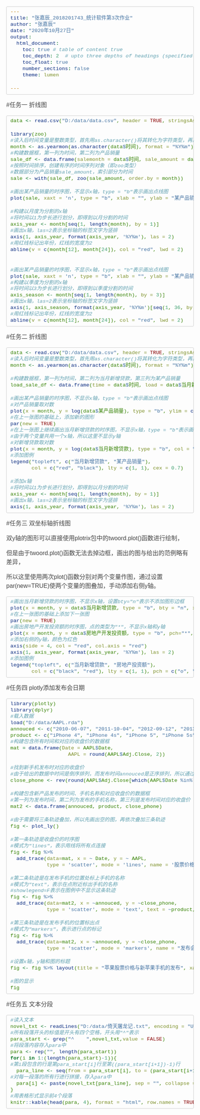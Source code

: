 ---
title: "张嘉辰_2018201743_统计软件第3次作业"
author: "张嘉辰"
date: "2020年10月27日"
output: 
  html_document:
    toc: true # table of content true
    toc_depth: 2  # upto three depths of headings (specified by #, ## and ###)
    toc_float: true
    number_sections: false
    theme: lumen

---
<style type="text/css">
body{
    margin: 0 auto;
    font-family: "Microsoft YaHei", arial,sans-serif;
    color: #444444;
    line-height: 1;
    padding: 30px;
}
@media screen and (min-width: 768px) {
    body {
        width: 748px;
        margin: 10px auto;
    }
}
h1, h2, h3, h4 {
    color: #111111;
    font-weight: 400;
    margin-top: 1em;
}

h1, h2, h3, h4, h5 {
	font-family: Georgia, Palatino, serif;
}
h1, h2, h3, h4, h5, p , dl{
    margin-bottom: 16px;
    padding: 0;
}
h1 {
    font-size: 48px;
    line-height: 54px;
}
h2 {
    font-size: 36px;
    line-height: 42px;
}
h1, h2 {
    border-bottom: 1px solid #EFEAEA;
    padding-bottom: 10px;
}
h3 {
    font-size: 24px;
    line-height: 30px;
}
h4 {
    font-size: 21px;
    line-height: 26px;
}
h5 {
    font-size: 18px;
    list-style: 23px;
}
a {
    color: #0099ff;
    margin: 0;
    padding: 0;
    vertical-align: baseline;
}
a:hover {
    text-decoration: none;
    color: #ff6600;
}
a:visited {
    /*color: purple;*/
}
ul, ol {
    padding: 0;
    padding-left: 24px;
    margin: 0;
}
li {
    line-height: 24px;
}
p, ul, ol {
    font-size: 16px;
    line-height: 24px;
}

ol ol, ul ol {
    list-style-type: lower-roman;
}

/*pre {
    padding: 0px 24px;
    max-width: 800px;
    white-space: pre-wrap;
}
code {
    font-family: Consolas, Monaco, Andale Mono, monospace;
    line-height: 1.5;
    font-size: 13px;
}*/

code, pre {
    border-radius: 3px;
    background-color:#f7f7f7;
    color: inherit;
}

code {
    font-family: Consolas, Monaco, Andale Mono, monospace;
    margin: 0 2px;
}

pre {
    line-height: 1.7em;
    overflow: auto;
    padding: 6px 10px;
    border-left: 5px solid #6CE26C;
}

pre > code {
    border: 0;
    display: inline;
    max-width: initial;
    padding: 0;
    margin: 0;
    overflow: initial;
    line-height: inherit;
    font-size: .85em;
    white-space: pre;
    background: 0 0;

}

code {
    color: #666555;
}


/** markdown preview plus 对于代码块的处理有些问题, 所以使用统一的颜色 */
/*code .keyword {
  color: #8959a8;
}

code .number {
  color: #f5871f;
}

code .comment {
  color: #998
}*/

aside {
    display: block;
    float: right;
    width: 390px;
}
blockquote {
    border-left:.5em solid #eee;
    padding: 0 0 0 2em;
    margin-left:0;
}
blockquote  cite {
    font-size:14px;
    line-height:20px;
    color:#bfbfbf;
}
blockquote cite:before {
    content: '\2014 \00A0';
}

blockquote p {
    color: #666;
}

pre, code, tt {

  font-size: 16px;

  font-family: Consolas, "Liberation Mono", Courier, monospace;

}

 

code, tt {

  margin: 0 0px;

  padding: 0px 0px;

  white-space: nowrap;

  border: 1px solid #eaeaea;

  background-color: #f8f8f8;

  border-radius: 3px;

}

 

pre>code {

  margin: 0;

  padding: 0;

  white-space: pre;

  color: #338000;

  border: none;

  background: transparent;

 

}

 

pre {

  background-color: #f8f8f8;

  border: 1px solid #ccc;

  font-size: 16px;

  line-height: 19px;

  overflow: auto;

  padding: 6px 10px;

  border-radius: 3px;

}

 

pre code, pre tt {

  background-color: transparent;

  border: none;

}

/* QUOTES

=============================================================================*/

 

blockquote {

  border-left: 4px solid #DDD;

  padding: 0 15px;

  color: #777;

}

 

blockquote>:first-child {

  margin-top: 0px;

}

 

blockquote>:last-child {

  margin-bottom: 0px;

}

 

/* HORIZONTAL RULES

=============================================================================*/

 

hr {

  clear: both;

  margin: 15px 0;

  height: 0px;

  overflow: hidden;

  border: none;

  background: transparent;

  border-bottom: 4px solid #ddd;

  padding: 0;

}

 


hr {
    text-align: left;
    color: #999;
    height: 2px;
    padding: 0;
    margin: 16px 0;
    background-color: #e7e7e7;
    border: 0 none;
}

dl {
    padding: 0;
}

dl dt {
    padding: 10px 0;
    margin-top: 16px;
    font-size: 1em;
    font-style: italic;
    font-weight: bold;
}

dl dd {
    padding: 0 16px;
    margin-bottom: 16px;
}

dd {
    margin-left: 0;
}

/* Code below this line is copyright Twitter Inc. */

button,
input,
select,
textarea {
    font-size: 100%;
    margin: 0;
    vertical-align: baseline;
    *vertical-align: middle;
}
button, input {
    line-height: normal;
    *overflow: visible;
}
button::-moz-focus-inner, input::-moz-focus-inner {
    border: 0;
    padding: 0;
}
button,
input[type="button"],
input[type="reset"],
input[type="submit"] {
    cursor: pointer;
    -webkit-appearance: button;
}
input[type=checkbox], input[type=radio] {
    cursor: pointer;
}
/* override default chrome & firefox settings */
input:not([type="image"]), textarea {
    -webkit-box-sizing: content-box;
    -moz-box-sizing: content-box;
    box-sizing: content-box;
}

input[type="search"] {
    -webkit-appearance: textfield;
    -webkit-box-sizing: content-box;
    -moz-box-sizing: content-box;
    box-sizing: content-box;
}
input[type="search"]::-webkit-search-decoration {
    -webkit-appearance: none;
}
label,
input,
select,
textarea {
    font-family: "Helvetica Neue", Helvetica, Arial, sans-serif;
    font-size: 13px;
    font-weight: normal;
    line-height: normal;
    margin-bottom: 18px;
}
input[type=checkbox], input[type=radio] {
    cursor: pointer;
    margin-bottom: 0;
}
input[type=text],
input[type=password],
textarea,
select {
    display: inline-block;
    width: 210px;
    padding: 4px;
    font-size: 13px;
    font-weight: normal;
    line-height: 18px;
    height: 18px;
    color: #808080;
    border: 1px solid #ccc;
    -webkit-border-radius: 3px;
    -moz-border-radius: 3px;
    border-radius: 3px;
}
select, input[type=file] {
    height: 27px;
    line-height: 27px;
}
textarea {
    height: auto;
}
/* grey out placeholders */
:-moz-placeholder {
    color: #bfbfbf;
}
::-webkit-input-placeholder {
    color: #bfbfbf;
}
input[type=text],
input[type=password],
select,
textarea {
    -webkit-transition: border linear 0.2s, box-shadow linear 0.2s;
    -moz-transition: border linear 0.2s, box-shadow linear 0.2s;
    transition: border linear 0.2s, box-shadow linear 0.2s;
    -webkit-box-shadow: inset 0 1px 3px rgba(0, 0, 0, 0.1);
    -moz-box-shadow: inset 0 1px 3px rgba(0, 0, 0, 0.1);
    box-shadow: inset 0 1px 3px rgba(0, 0, 0, 0.1);
}
input[type=text]:focus, input[type=password]:focus, textarea:focus {
    outline: none;
    border-color: rgba(82, 168, 236, 0.8);
    -webkit-box-shadow: inset 0 1px 3px rgba(0, 0, 0, 0.1), 0 0 8px rgba(82, 168, 236, 0.6);
    -moz-box-shadow: inset 0 1px 3px rgba(0, 0, 0, 0.1), 0 0 8px rgba(82, 168, 236, 0.6);
    box-shadow: inset 0 1px 3px rgba(0, 0, 0, 0.1), 0 0 8px rgba(82, 168, 236, 0.6);
}
/* buttons */
button {
    display: inline-block;
    padding: 4px 14px;
    font-family: "Helvetica Neue", Helvetica, Arial, sans-serif;
    font-size: 13px;
    line-height: 18px;
    -webkit-border-radius: 4px;
    -moz-border-radius: 4px;
    border-radius: 4px;
    -webkit-box-shadow: inset 0 1px 0 rgba(255, 255, 255, 0.2), 0 1px 2px rgba(0, 0, 0, 0.05);
    -moz-box-shadow: inset 0 1px 0 rgba(255, 255, 255, 0.2), 0 1px 2px rgba(0, 0, 0, 0.05);
    box-shadow: inset 0 1px 0 rgba(255, 255, 255, 0.2), 0 1px 2px rgba(0, 0, 0, 0.05);
    background-color: #0064cd;
    background-repeat: repeat-x;
    background-image: -khtml-gradient(linear, left top, left bottom, from(#049cdb), to(#0064cd));
    background-image: -moz-linear-gradient(top, #049cdb, #0064cd);
    background-image: -ms-linear-gradient(top, #049cdb, #0064cd);
    background-image: -webkit-gradient(linear, left top, left bottom, color-stop(0%, #049cdb), color-stop(100%, #0064cd));
    background-image: -webkit-linear-gradient(top, #049cdb, #0064cd);
    background-image: -o-linear-gradient(top, #049cdb, #0064cd);
    background-image: linear-gradient(top, #049cdb, #0064cd);
    color: #fff;
    text-shadow: 0 -1px 0 rgba(0, 0, 0, 0.25);
    border: 1px solid #004b9a;
    border-bottom-color: #003f81;
    -webkit-transition: 0.1s linear all;
    -moz-transition: 0.1s linear all;
    transition: 0.1s linear all;
    border-color: #0064cd #0064cd #003f81;
    border-color: rgba(0, 0, 0, 0.1) rgba(0, 0, 0, 0.1) rgba(0, 0, 0, 0.25);
}
button:hover {
    color: #fff;
    background-position: 0 -15px;
    text-decoration: none;
}
button:active {
    -webkit-box-shadow: inset 0 3px 7px rgba(0, 0, 0, 0.15), 0 1px 2px rgba(0, 0, 0, 0.05);
    -moz-box-shadow: inset 0 3px 7px rgba(0, 0, 0, 0.15), 0 1px 2px rgba(0, 0, 0, 0.05);
    box-shadow: inset 0 3px 7px rgba(0, 0, 0, 0.15), 0 1px 2px rgba(0, 0, 0, 0.05);
}
button::-moz-focus-inner {
    padding: 0;
    border: 0;
}
table {
    *border-collapse: collapse; /* IE7 and lower */
    border-spacing: 0;
    width: 100%;
}
table {
    border: solid #ccc 1px;
    -moz-border-radius: 6px;
    -webkit-border-radius: 6px;
    border-radius: 6px;
    /*-webkit-box-shadow: 0 1px 1px #ccc;
    -moz-box-shadow: 0 1px 1px #ccc;
    box-shadow: 0 1px 1px #ccc;   */
}
table tr:hover {
    background: #fbf8e9;
    -o-transition: all 0.1s ease-in-out;
    -webkit-transition: all 0.1s ease-in-out;
    -moz-transition: all 0.1s ease-in-out;
    -ms-transition: all 0.1s ease-in-out;
    transition: all 0.1s ease-in-out;
}
table td, .table th {
    border-left: 1px solid #ccc;
    border-top: 1px solid #ccc;
    padding: 10px;
    text-align: left;
}

table th {
    background-color: #dce9f9;
    background-image: -webkit-gradient(linear, left top, left bottom, from(#ebf3fc), to(#dce9f9));
    background-image: -webkit-linear-gradient(top, #ebf3fc, #dce9f9);
    background-image:    -moz-linear-gradient(top, #ebf3fc, #dce9f9);
    background-image:     -ms-linear-gradient(top, #ebf3fc, #dce9f9);
    background-image:      -o-linear-gradient(top, #ebf3fc, #dce9f9);
    background-image:         linear-gradient(top, #ebf3fc, #dce9f9);
    /*-webkit-box-shadow: 0 1px 0 rgba(255,255,255,.8) inset;
    -moz-box-shadow:0 1px 0 rgba(255,255,255,.8) inset;
    box-shadow: 0 1px 0 rgba(255,255,255,.8) inset;*/
    border-top: none;
    text-shadow: 0 1px 0 rgba(255,255,255,.5);
    padding: 5px;
}

table td:first-child, table th:first-child {
    border-left: none;
}

table th:first-child {
    -moz-border-radius: 6px 0 0 0;
    -webkit-border-radius: 6px 0 0 0;
    border-radius: 6px 0 0 0;
}
table th:last-child {
    -moz-border-radius: 0 6px 0 0;
    -webkit-border-radius: 0 6px 0 0;
    border-radius: 0 6px 0 0;
}
table th:only-child{
    -moz-border-radius: 6px 6px 0 0;
    -webkit-border-radius: 6px 6px 0 0;
    border-radius: 6px 6px 0 0;
}
table tr:last-child td:first-child {
    -moz-border-radius: 0 0 0 6px;
    -webkit-border-radius: 0 0 0 6px;
    border-radius: 0 0 0 6px;
}
table tr:last-child td:last-child {
    -moz-border-radius: 0 0 6px 0;
    -webkit-border-radius: 0 0 6px 0;
    border-radius: 0 0 6px 0;
}

#TOC {
  left: 60px;
  margin: 20px 0px 10px 0px;
}

.main-container {
  max-width: 1800px;
  margin-left: -220px;
  margin-right: -205px;
}

options(width = 600px)

</style>


#任务一 折线图

```{r warning=FALSE, message=FALSE}
data <- read.csv("D:/data/data.csv", header = TRUE, stringsAsFactors = FALSE)

library(zoo)
#读入后时间变量是整数类型，首先用as.character()将其转化为字符类型，再用zoo包中的as.yearmon()函数转化为yearmon类型
month <- as.yearmon(as.character(data$时间), format = "%Y%m")
#构建数据框，第一列为时间，第二列为产品销量
sale_df <- data.frame(salemonth = data$时间, sale_amount = data$某产品销量)
#按照时间排序，创建有序的时间序列对象（即zoo类型）
#数据部分为产品销量sale_amount，索引部分为时间
sale <- with(sale_df, zoo(sale_amount, order.by = month))

#画出某产品销量的时序图，不显示x轴，type = "b"表示画出点线图
plot(sale, xaxt = 'n', type = "b", xlab = "", ylab = "某产品销售量", main = "某产品销量时序图")

#构建以月度为分割的x轴
#将时间以1为步长进行划分，即得到以月分割的时间
axis_year <- month[seq(1, length(month), by = 1)]
#画出x轴，las=2表示坐标轴的标签文字为竖排
axis(1, axis_year, format(axis_year, '%Y%m'), las = 2)
#用红线标记出年份，红线的宽度为2
abline(v = c(month[12], month[24]), col = "red", lwd = 2)


#画出某产品销量的时序图，不显示x轴，type = "b"表示画出点线图
plot(sale, xaxt = 'n', type = "b", xlab = "", ylab = "某产品销售量", main = "某产品销量时序图")
#构建以季度为分割的x轴
#将时间以3为步长进行划分，即得到以季度分割的时间
axis_season <- month[seq(1, length(month), by = 3)]
#画出x轴，las=2表示坐标轴的标签文字为竖排
axis(1, axis_season, format(axis_year, '%Y%m')[seq(1, 36, by = 3)], las = 2)
#用红线标记出年份，红线的宽度为2
abline(v = c(month[12], month[24]), col = "red", lwd = 2)
```

#任务二 折线图

```{r warning=FALSE, message=FALSE}
data <- read.csv("D:/data/data.csv", header = TRUE, stringsAsFactors = FALSE)
#读入后时间变量是整数类型，首先用as.character()将其转化为字符类型，再用zoo包中的as.yearmon()函数转化为yearmon类型
month <- as.yearmon(as.character(data$时间), format = "%Y%m")

#构建数据框，第一列为时间，第二列为当月新增贷款，第三列为某产品销量
load_sale_df <- data.frame(time = data$时间, load = data$当月新增贷款, sale_amount = data$某产品销量)

#画出某产品销量的时序图，不显示x轴，type = "b"表示画出点线图
#对产品销量取对数
plot(x = month, y = log(data$某产品销量), type = "b", ylim = c(4, 12), xaxt = "n", xlab = "", ylab = "对数销量", main = "当月新增贷款与某产品销量对比")
#在上一张图的基础上，添加新的图形
par(new = TRUE)
#在上一张图上继续画出当月新增贷款的时序图，不显示x轴，type = "b"表示画出点线图
#由于两个变量共用一个x轴，所以这里不显示y轴
#对新增贷款取对数
plot(x = month, y = log(data$当月新增贷款), type = "b", col = "red", ylim = c(4, 12), xaxt = "n", yaxt = "n", xlab = "", main = "", ylab = "")
#添加图例
legend("topleft", c("当月新增贷款", "某产品销量"),
       col = c("red", "black"), lty = c(1, 1), cex = 0.7)

#添加x轴
#将时间以1为步长进行划分，即得到以月分割的时间
axis_year <- month[seq(1, length(month), by = 1)]
#画出x轴，las=2表示坐标轴的标签文字为竖排
axis(1, axis_year, format(axis_year, '%Y%m'), las = 2)

```


#任务三 双坐标轴折线图

双y轴的图形可以直接使用plotrix包中的twoord.plot()函数进行绘制，

但是由于twoord.plot()函数无法去掉边框，画出的图与给出的范例略有差异，

所以这里使用两次plot()函数分别对两个变量作图，通过设置par(new=TRUE)使两个变量的图叠加，手动添加右侧y轴。

```{r warning=FALSE, message=FALSE}
#画出当月新增贷款的时序图，不显示x轴，设置bty="n"表示不添加图形边框
plot(x = month, y = data$当月新增贷款, type = "b", bty = "n", xaxt = "n", xlab = NA, ylab = "当月新增贷款", main = "当月新增贷款与房地产投资额对比")
#在上一张图的基础上添加下一张图
par(new = TRUE)
#画出房地产开发投资额的时序图，点的类型为"*"，不显示x轴和y轴
plot(x = month, y = data$房地产开发投资额, type = "b", pch="*", col = "red", axes=F, bty = "n", xlab=NA, ylab=NA)
#添加右侧的y轴，颜色为红色
axis(side = 4, col = "red", col.axis = "red")
axis(1, axis_year, format(axis_year, '%Y%m'), las = 2)
#添加图例
legend("topleft", c("当月新增贷款", "房地产投资额"),
       col = c("black", "red"), lty = c(1, 1), pch = c("o", "*"))
```


#任务四 plotly添加发布会日期


```{r warning=FALSE, message=FALSE}
library(plotly)
library(dplyr)
#载入数据
load("D:/data/AAPL.rda")
annouced <- c("2010-06-07", "2011-10-04", "2012-09-12", "2013-09-10", "2014-09-09", "2015-09-09", "2016-09-08")
product <- c("iPhone 4", "iPhone 4s", "iPhone 5", "iPhone 5s", "iPhone 6", "iPhone 6s", "iPhone 7")
#构建包含所有时间和对应的收盘价的数据框
mat = data.frame(Date = AAPL$Date, 
                   AAPL = round(AAPL$Adj.Close, 2))

#找到新手机发布时对应的收盘价
#由于给出的数据中时间是倒序排列，而发布时间annouced是正序排列，所以通过rev()函数将顺序反转
close_phone <- rev(round(AAPL$Adj.Close[which(AAPL$Date %in% annouced)],2))

#构建包含新产品发布的时间、手机名称和对应收盘价的数据框
#第一列为发布时间，第二列为发布的手机名称，第三列是发布时间对应的收盘价
mat2 <- data.frame(annouced, product, close_phone)

#由于需要将三条轨迹叠加，所以先画出空的图，再依次叠加三条轨迹
fig <- plot_ly()

#第一条轨迹是收盘价的时序图
#模式为"lines"，表示用线将所有点连接
fig <- fig %>% 
  add_trace(data=mat, x = ~ Date, y = ~ AAPL, 
            type = 'scatter', mode = 'lines', name = '股票价格') 

#第二条轨迹是在发布手机的位置处标上手机的名称
#模式为"text"，表示在点附近标出手机的名称
#showlegend=F表示在图例中不显示这条轨迹
fig <- fig %>% 
  add_trace(data=mat2, x = ~annouced, y = ~close_phone, 
            type = 'scatter', mode = 'text', text = ~product, showlegend = F)

#第三条轨迹是在发布手机的位置标出点
#模式为"markers"，表示进行点的标记
fig <- fig %>% 
  add_trace(data=mat2, x = ~annouced, y = ~close_phone, 
            type = 'scatter', mode = 'markers', name = "发布会")

#设置x轴，y轴和图的标题
fig <- fig %>% layout(title = "苹果股票价格与新苹果手机的发布", xaxis = list(title = " ", showticklabels = TRUE, tickfont = list(size = 8)), yaxis = list(title = "调整收盘价（美元）"))

#图的显示
fig
```


#任务五 文本分段

```{r warning=FALSE, message=FALSE}
#读入文本
novel_txt <- readLines("D:/data/倚天屠龙记.txt", encoding = "UTF-8")
#所有段落开头的标值是开头有四个空格，开头用"^"表示
para_start <- grep("^    ",novel_txt,value = FALSE)
#将段落内容存入para中
para <- rep("", length(para_start))
for(i in 1:(length(para_start)-1)){
#第i段包含的行是第para_start[i]行至第((para_start[i+1])-1)行
  para_line <- seq(from = para_start[i], to = (para_start[i+1])-1, by=1)
#对每一段落的所有行进行拼接，存入para中
  para[i] <- paste(novel_txt[para_line], sep = "", collapse = "")
}
#用表格形式显示前4个段落
knitr::kable(head(para, 4), format = "html", row.names = TRUE, col.names = "《倚天屠龙记》前四段")

```


